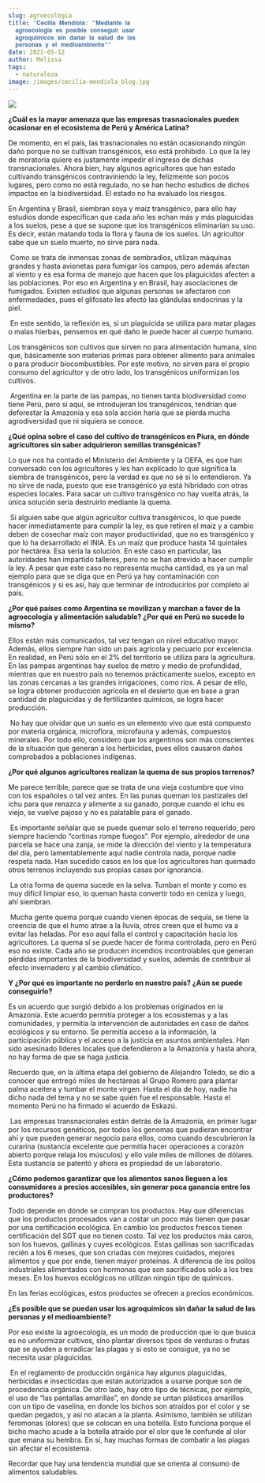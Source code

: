 ```yaml
---
slug: agroecologia
title: "𝐂𝐞𝐜𝐢𝐥𝐢𝐚 𝐌𝐞𝐧𝐝𝐢𝐨𝐥𝐚: ❞𝐌𝐞𝐝𝐢𝐚𝐧𝐭𝐞 𝐥𝐚
  𝐚𝐠𝐫𝐨𝐞𝐜𝐨𝐥𝐨𝐠𝐢́𝐚 𝐞𝐬 𝐩𝐨𝐬𝐢𝐛𝐥𝐞 𝐜𝐨𝐧𝐬𝐞𝐠𝐮𝐢𝐫 𝐮𝐬𝐚𝐫
  𝐚𝐠𝐫𝐨𝐪𝐮𝐢́𝐦𝐢𝐜𝐨𝐬 𝐬𝐢𝐧 𝐝𝐚𝐧̃𝐚𝐫 𝐥𝐚 𝐬𝐚𝐥𝐮𝐝 𝐝𝐞 𝐥𝐚𝐬
  𝐩𝐞𝐫𝐬𝐨𝐧𝐚𝐬 𝐲 𝐞𝐥 𝐦𝐞𝐝𝐢𝐨𝐚𝐦𝐛𝐢𝐞𝐧𝐭𝐞❞"
date: 2021-05-12
author: Melissa
tags:
  - naturaleza
image: /images/cecilia-mendiola_blog.jpg
---
```

![](/images/cecilia-mendiola_blog.jpg)

**¿Cuál es la mayor amenaza que las empresas trasnacionales pueden ocasionar en el ecosistema de Perú y América Latina?**

De momento, en el país, las trasnacionales no están ocasionando ningún daño porque no se cultivan transgénicos, eso está prohibido. Lo que la ley de moratoria quiere es justamente impedir el ingreso de dichas transnacionales. Ahora bien, hay algunos agricultores que han estado cultivando transgénicos contraviniendo la ley, felizmente son pocos lugares, pero como no está regulado, no se han hecho estudios de dichos impactos en la biodiversidad. El estado no ha evaluado los riesgos.

En Argentina y Brasil, siembran soya y maíz transgénico, para ello hay estudios donde especifican que cada año les echan más y más plaguicidas a los suelos, pese a que se supone que los transgénicos eliminarían su uso. Es decir, están matando toda la flora y fauna de los suelos. Un agricultor sabe que un suelo muerto, no sirve para nada.

 Como se trata de inmensas zonas de sembradíos, utilizan máquinas grandes y hasta avionetas para fumigar los campos, pero además afectan al viento y es esa forma de manejo que hacen que los plaguicidas afecten a las poblaciones. Por eso en Argentina y en Brasil, hay asociaciones de fumigados. Existen estudios que algunas personas se afectaron con enfermedades, pues el glifosato les afectó las glándulas endocrinas y la piel.

 En este sentido, la reflexión es, si un plaguicida se utiliza para matar plagas o malas hierbas, pensemos en qué daño le puede hacer al cuerpo humano.

Los transgénicos son cultivos que sirven no para alimentación humana, sino que, básicamente son materias primas para obtener alimento para animales o para producir biocombustibles. Por este motivo, no sirven para el propio consumo del agricultor y de otro lado, los transgénicos uniformizan los cultivos.

 Argentina en la parte de las pampas, no tienen tanta biodiversidad como tiene Perú, pero si aquí, se introdujeran los transgénicos, tendrían que deforestar la Amazonía y esa sola acción haría que se pierda mucha agrodiversidad que ni siquiera se conoce.



**¿Qué opina sobre el caso del cultivo de transgénicos en Piura, en dónde agricultores sin saber adquirieron semillas transgénicas?**

Lo que nos ha contado el Ministerio del Ambiente y la OEFA, es que han conversado con los agricultores y les han explicado lo que significa la siembra de transgénicos, pero la verdad es que no sé si lo entendieron. Ya no sirve de nada, puesto que ese transgénico ya está hibridado con otras especies locales. Para sacar un cultivo transgénico no hay vuelta atrás, la única solución sería destruirlo mediante la quema.

 Si alguien sabe que algún agricultor cultiva transgénicos, lo que puede hacer inmediatamente para cumplir la ley, es que retiren el maíz y a cambio deben de cosechar maíz con mayor productividad, que no es transgénico y que lo ha desarrollado el INIA. Es un maíz que produce hasta 14 quintales por hectárea. Esa sería la solución. En este caso en particular, las autoridades han impartido talleres, pero no se han atrevido a hacer cumplir la ley. A pesar que este caso no representa mucha cantidad, es ya un mal ejemplo para que se diga que en Perú ya hay contaminación con transgénicos y si es así, hay que terminar de introducirlos por completo al país.



**¿Por qué países como Argentina se movilizan y marchan a favor de la agroecología y alimentación saludable? ¿Por qué en Perú no sucede lo mismo?**

Ellos están más comunicados, tal vez tengan un nivel educativo mayor. Además, ellos siempre han sido un país agrícola y pecuario por excelencia. En realidad, en Perú sólo en el 2% del territorio se utiliza para la agricultura. En las pampas argentinas hay suelos de metro y medio de profundidad, mientras que en nuestro país no tenemos prácticamente suelos, excepto en las zonas cercanas a las grandes irrigaciones, como ríos. A pesar de ello, se logra obtener producción agrícola en el desierto que en base a gran cantidad de plaguicidas y de fertilizantes químicos, se logra hacer producción.

 No hay que olvidar que un suelo es un elemento vivo que está compuesto por materia orgánica, microflora, microfauna y además, compuestos minerales. Por todo ello, considero que los argentinos son más conscientes de la situación que generan a los herbicidas, pues ellos causaron daños comprobados a poblaciones indígenas.



**¿Por qué algunos agricultores realizan la quema de sus propios terrenos?**

Me parece terrible, parece que se trata de una vieja costumbre que vino con los españoles o tal vez antes. En las punas queman los pastizales del ichu para que renazca y alimente a su ganado, porque cuando el ichu es viejo, se vuelve pajoso y no es palatable para el ganado.

 Es importante señalar que se puede quemar solo el terreno requerido, pero siempre haciendo “cortinas rompe fuegos”. Por ejemplo, alrededor de una parcela se hace una zanja, se mide la dirección del viento y la temperatura del día, pero lamentablemente aquí nadie controla nada, porque nadie respeta nada. Han sucedido casos en los que los agricultores han quemado otros terrenos incluyendo sus propias casas por ignorancia.

 La otra forma de quema sucede en la selva. Tumban el monte y como es muy difícil limpiar eso, lo queman hasta convertir todo en ceniza y luego, ahí siembran.

 Mucha gente quema porque cuando vienen épocas de sequía, se tiene la creencia de que el humo atrae a la lluvia, otros creen que el humo va a evitar las heladas. Por eso aquí falla el control y capacitación hacia los agricultores. La quema sí se puede hacer de forma controlada, pero en Perú eso no existe. Cada año se producen incendios incontrolables que generan pérdidas importantes de la biodiversidad y suelos, además de contribuir al efecto invernadero y al cambio climático.



**Y ¿Por qué es importante no perderlo en nuestro país? ¿Aún se puede conseguirlo?**

Es un acuerdo que surgió debido a los problemas originados en la Amazonía. Este acuerdo permitía proteger a los ecosistemas y a las comunidades, y permitía la intervención de autoridades en caso de daños ecológicos y su entorno. Se permitía acceso a la información, la participación pública y el acceso a la justicia en asuntos ambientales. Han sido asesinado líderes locales que defendieron a la Amazonía y hasta ahora, no hay forma de que se haga justicia.

Recuerdo que, en la última etapa del gobierno de Alejandro Toledo, se dio a conocer que entregó miles de hectáreas al Grupo Romero para plantar palma aceitera y tumbar el monte virgen. Hasta el día de hoy, nadie ha dicho nada del tema y no se sabe quién fue el responsable. Hasta el momento Perú no ha firmado el acuerdo de Eskazú.

 Las empresas transnacionales están detrás de la Amazonía, en primer lugar por los recursos genéticos, por todos los genomas que pudieran encontrar ahí y que pueden generar negocio para ellos, como cuando descubrieron la curarina (sustancia excelente que permitía hacer operaciones a corazón abierto porque relaja los músculos) y ello vale miles de millones de dólares. Esta sustancia se patentó y ahora es propiedad de un laboratorio.



**¿Cómo podemos garantizar que los alimentos sanos lleguen a los consumidores a precios accesibles, sin generar poca ganancia entre los productores?**

Todo depende en dónde se compran los productos. Hay que diferencias que los productos procesados van a costar un poco más tienen que pasar por una certificación ecológica. En cambio los productos frescos tienen certificación del SGT que no tienen costo. Tal vez los productos más caros, son los huevos, gallinas y cuyes ecológicos. Estas gallinas son sacrificadas recién a los 6 meses, que son criadas con mejores cuidados, mejores alimentos y que por ende, tienen mayor proteínas. A diferencia de los pollos industriales alimentados con hormonas que son sacrificados sólo a los tres meses. En los huevos ecológicos no utilizan ningún tipo de químicos.

En las ferias ecológicas, estos productos se ofrecen a precios económicos.



**¿Es posible que se puedan usar los agroquímicos sin dañar la salud de las personas y el medioambiente?**

Por eso existe la agroecología, es un modo de producción que lo que busca es no uniformizar cultivos, sino plantar diversos tipos de verduras o frutas que se ayuden a erradicar las plagas y si esto se consigue, ya no se necesita usar plaguicidas.

 En el reglamento de producción orgánica hay algunos plaguicidas, herbicidas e insecticidas que están autorizados a usarse porque son de procedencia orgánica. De otro lado, hay otro tipo de técnicas, por ejemplo, el uso de “las pantallas amarillas”, en donde se untan plásticos amarillos con un tipo de vaselina, en donde los bichos son atraídos por el color y se quedan pegados, y así no atacan a la planta. Asimismo, también se utilizan feromonas (olores) que se colocan en una botella. Esto funciona porque el bicho macho acude a la botella atraído por el olor que le confunde al olor que emana su hembra. En sí, hay muchas formas de combatir a las plagas sin afectar el ecosistema.

Recordar que hay una tendencia mundial que se orienta al consumo de alimentos saludables.